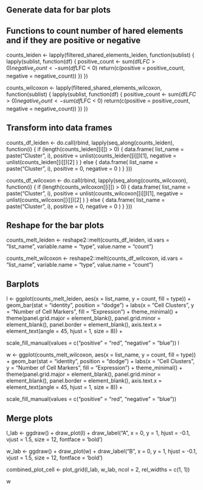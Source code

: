 
## Generate data for bar plots

## Functions to count number of hared elements and if they are positive or negative
counts_leiden <- lapply(filtered_shared_elements_leiden, function(sublist) {
  lapply(sublist, function(df) {
    positive_count <- sum(df$LFC > 0)
    negative_count <- sum(df$LFC < 0)
    return(c(positive = positive_count, negative = negative_count))
  })
})

counts_wilcoxon <- lapply(filtered_shared_elements_wilcoxon, function(sublist) {
  lapply(sublist, function(df) {
    positive_count <- sum(df$LFC > 0)
    negative_count <- sum(df$LFC < 0)
    return(c(positive = positive_count, negative = negative_count))
  })
})

## Transform into data frames
counts_df_leiden <- do.call(rbind, lapply(seq_along(counts_leiden), function(i) {
  if (length(counts_leiden[[i]]) > 0) {
    data.frame(
      list_name = paste("Cluster", i),
      positive = unlist(counts_leiden[[i]])[1],
      negative = unlist(counts_leiden[[i]])[2]
    )
  } else {
    data.frame(
      list_name = paste("Cluster", i),
      positive = 0,
      negative = 0
    )
  }
}))

counts_df_wilcoxon <- do.call(rbind, lapply(seq_along(counts_wilcoxon), function(i) {
  if (length(counts_wilcoxon[[i]]) > 0) {
    data.frame(
      list_name = paste("Cluster", i),
      positive = unlist(counts_wilcoxon[[i]])[1],
      negative = unlist(counts_wilcoxon[[i]])[2]
    )
  } else {
    data.frame(
      list_name = paste("Cluster", i),
      positive = 0,
      negative = 0
    )
  }
}))

## Reshape for the bar plots
counts_melt_leiden <- reshape2::melt(counts_df_leiden, id.vars = "list_name", variable.name = "type", value.name = "count")

counts_melt_wilcoxon <- reshape2::melt(counts_df_wilcoxon, id.vars = "list_name", variable.name = "type", value.name = "count")

## Barplots
l <- ggplot(counts_melt_leiden, aes(x = list_name, y = count, fill = type)) +
  geom_bar(stat = "identity", position = "dodge") +
  labs(x = "Cell Clusters", y = "Number of Cell Markers", fill = "Expression") +
  theme_minimal() +
  theme(panel.grid.major = element_blank(),
        panel.grid.minor = element_blank(),
        panel.border = element_blank(),
        axis.text.x = element_text(angle = 45, hjust = 1, size = 8)) +
  
scale_fill_manual(values = c("positive" = "red",
                               "negative" = "blue"))
l

w <- ggplot(counts_melt_wilcoxon, aes(x = list_name, y = count, fill = type)) +
  geom_bar(stat = "identity", position = "dodge") +
  labs(x = "Cell Clusters", y = "Number of Cell Markers", fill = "Expression") +
  theme_minimal() +
  theme(panel.grid.major = element_blank(),
        panel.grid.minor = element_blank(),
        panel.border = element_blank(),
        axis.text.x = element_text(angle = 45, hjust = 1, size = 8)) +
  
scale_fill_manual(values = c("positive" = "red",
                             "negative" = "blue"))

## Merge plots

l_lab <- ggdraw() +
  draw_plot(l) +
  draw_label("A", x = 0, y = 1, hjust = -0.1, vjust = 1.5, size = 12, fontface = 'bold')

w_lab <- ggdraw() +
  draw_plot(w) +
  draw_label("B", x = 0, y = 1, hjust = -0.1, vjust = 1.5, size = 12, fontface = 'bold')

combined_plot_cell <- plot_grid(l_lab, w_lab, ncol = 2, rel_widths = c(1, 1))

w
